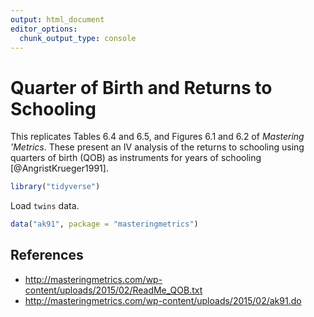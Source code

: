 ```yaml
---
output: html_document
editor_options: 
  chunk_output_type: console
---
```

# Quarter of Birth and Returns to Schooling

This replicates Tables 6.4 and 6.5, and Figures 6.1 and 6.2 of *Mastering 'Metrics*. 
These present an IV analysis of the returns to schooling using quarters of birth (QOB) as instruments for years of schooling [@AngristKrueger1991].


```r
library("tidyverse")
```

Load `twins` data.
```r
data("ak91", package = "masteringmetrics")
```

## References {-}

-   <http://masteringmetrics.com/wp-content/uploads/2015/02/ReadMe_QOB.txt>
-   <http://masteringmetrics.com/wp-content/uploads/2015/02/ak91.do>
